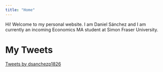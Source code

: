 ```yaml
---
title: "Home"
---
```


Hi! Welcome to my personal website. I am Daniel Sánchez and I am currently an incoming Economics MA student at Simon Fraser University. 

# My Tweets

<a class="twitter-timeline" data-theme="dark" href="https://twitter.com/dsanchezp1826?ref_src=twsrc%5Etfw">Tweets by dsanchezp1826</a> <script async src="https://platform.twitter.com/widgets.js" charset="utf-8"></script>